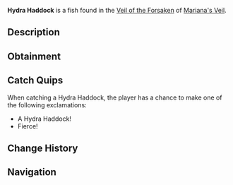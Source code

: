 {{FishInfobox
|image          = Hydra Haddock.png
|rarity         = Common
|sea            = First Sea
|location       = [[Veil of the Forsaken]]
|sublocation    = 
|sources        = Fishing Rod
|radar_location = 
|xp             = 160
|weather        = Windy
|time           = 
|season         = 
|bait           = Insect
|base_weight    = 47
|base_value     = 400
|weight_range   = 26
|base_chance    = 65
|base_resil     = 90
}}
'''Hydra Haddock''' is a {{Rarity|Common}} fish found in the [[Veil of the Forsaken]] of [[Mariana's Veil]].

== Description ==
{{Description|A small, hydra-type fish with dark scales and glowing eyes.|Bestiary Entry}}

== Obtainment ==
{{Description|A steady fish, commonly spotted during windy conditions.|Bestiary Hint}}
{{Fish Availability|
Mariana's Veil/Scylla Hunt
Mariana's Veil/Veil of the Forsaken
|top_rods      = 
Leviathan's Fang Rod\304500.4\257406.26;
Trident Rod\299421.03\187323.23;
Free Spirit Rod\296353.06\187093.79;
Azure Of Lagoon\292595.47\185725.37;
No-Life Rod\290276.44\269048.74;
Long Rod\263444.31\296336.88;
Brick Built Rod\259348.17\291729.31;
Resourceful Rod\273486.1\276959.93;
Firefly Rod\277859.08\304162.59;
Rapid Rod\284223.46\282146.12;
Fast Rod\280220.17\280220.17;
Fungal Rod\279754.72\269945.45;
Verdant Shear Rod\275324.37\265758.28;
Blazebringer Rod\274289.11\237929.84;
Zeus Rod\272601.75\236466.15;
Challenger's Rod\272120.41\245294.23;
Seraphic Rod\267989.58\267989.58;
Depthseeker Rod\267303.97\238392.09;
Volcanic Rod\266274.17\230977.34;
Avalanche Rod\264435.07\219531.05;
Rod Of The Depths\262197.64\222938.6;
Rod Of The Forgotten Fang\261310.34\244712.17;
Ethereal Prism Rod\254388.12\174515.4;
Rod Of The Exalted One\253182.24\209004.93;
Steady Rod\141517.55\129255.18
|recommended   = Trident Rod
}}

== Catch Quips ==
When catching a Hydra Haddock, the player has a chance to make one of the following exclamations:
* A Hydra Haddock!
* Fierce!

== Change History ==
{{Change History|{{subst:Current Version}}}}

== Navigation ==
{{Fish Navbox|Veil of the Forsaken}}